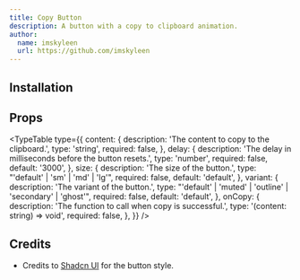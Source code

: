 ```yaml
---
title: Copy Button
description: A button with a copy to clipboard animation.
author:
  name: imskyleen
  url: https://github.com/imskyleen
---
```


<ComponentPreview name="copy-button-demo" />

## Installation

<ComponentInstallation name="copy-button" />

## Props

<TypeTable
  type={{
    content: {
      description: 'The content to copy to the clipboard.',
      type: 'string',
      required: false,
    },
    delay: {
      description: 'The delay in milliseconds before the button resets.',
      type: 'number',
      required: false,
      default: '3000',
    },
    size: {
      description: 'The size of the button.',
      type: "'default' | 'sm' | 'md' | 'lg'",
      required: false,
      default: 'default',
    },
    variant: {
      description: 'The variant of the button.',
      type: "'default' | 'muted' | 'outline' | 'secondary' | 'ghost'",
      required: false,
      default: 'default',
    },
    onCopy: {
      description: 'The function to call when copy is successful.',
      type: '(content: string) => void',
      required: false,
    },
  }}
/>

## Credits

- Credits to [Shadcn UI](https://ui.shadcn.com/docs/components/button) for the button style.

